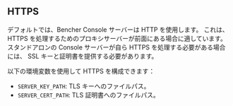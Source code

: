 ## HTTPS

デフォルトでは、Bencher Console サーバーは HTTP を使用します。
これは、HTTPS を処理するためのプロキシサーバーが前面にある場合に適しています。
スタンドアロンの Console サーバーが自ら HTTPS を処理する必要がある場合には、
SSL キーと証明書を提供する必要があります。

以下の環境変数を使用して HTTPS を構成できます：
  - `SERVER_KEY_PATH`: TLS キーへのファイルパス。
  - `SERVER_CERT_PATH`: TLS 証明書へのファイルパス。